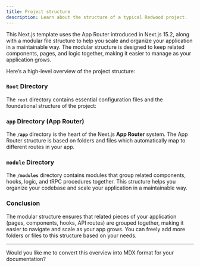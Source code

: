 ```yaml
---
title: Project structure
description: Learn about the structure of a typical Redwood project.
---
```



This Next.js template uses the App Router introduced in Next.js 15.2, along with a modular file structure to help you scale and organize your application in a maintainable way. The modular structure is designed to keep related components, pages, and logic together, making it easier to manage as your application grows.

Here’s a high-level overview of the project structure:

### `Root` Directory

The `root` directory contains essential configuration files and the foundational structure of the project:

<Files>
  <Folder name="src">
    <Folder name="app" defaultOpen>
      <File name="layout.tsx" />
      <File name="page.tsx" />
    </Folder>
    <Folder name="components">
      <File name="button.tsx" />
      <File name="tabs.tsx" />
      <File name="dialog.tsx" />
    </Folder>
    <Folder name="modules">
      <File name="moduleA.tsx" />
      <File name="moduleB.tsx" />
    </Folder>
    <Folder name="trpc">
      <File name="client.ts" />
      <File name="server.ts" />
      <File name="router.ts" />
    </Folder>
  </Folder>
  <Folder name="public">
    <File name="vercel.svg" />
  </Folder>
  <File name="next.config.js" />
  <File name="package.json" />
  <File name="README.md" />
</Files>

### `app` Directory (App Router)

The **`/app`** directory is the heart of the Next.js **App Router** system. The App Router structure is based on folders and files which automatically map to different routes in your app.

<Files>
  <Folder name="app" defaultOpen>
    <Folder name="(auth)">
      <File name="page.tsx" />
    </Folder>
    <Folder name="(dashboard)">
      <File name="page.tsx" />
    </Folder>
    <Folder name="(error)">
      <File name="page.tsx" />
    </Folder>
    <Folder name="(public)">
      <File name="page.tsx" />
    </Folder>
    <Folder name="api">
      <File name="route.ts" />
    </Folder>
    <File name="layout.tsx" />
    <File name="page.tsx" />
  </Folder>
</Files>

### `module` Directory

The **`/modules`** directory contains modules that group related components, hooks, logic, and tRPC procedures together. This structure helps you organize your codebase and scale your application in a maintainable way.

<Files>
  <Folder name="modules" defaultOpen>
    <Folder name="users">
      <Folder name="server">
        <File name="procedures.ts" />
      </Folder>
      <Folder name="ui">
        <Folder name="layouts">
          <File name="layoutA.tsx" />
        </Folder>
        <Folder name="sections">
          <File name="sectionA.tsx" />
        </Folder>
        <Folder name="views">
          <File name="viewA.tsx" />
        </Folder>
        <Folder name="components">
          <File name="ComponentA.tsx" />
        </Folder>
      </Folder>
      <Folder name="utils">
        <File name="helper.ts" />
      </Folder>
      <File name="constants.ts" />
      <File name="schemas.ts" />
    </Folder>
  </Folder>
</Files>

### Conclusion

The modular structure ensures that related pieces of your application (pages, components, hooks, API routes) are grouped together, making it easier to navigate and scale as your app grows. You can freely add more folders or files to this structure based on your needs.

---

Would you like me to convert this overview into MDX format for your documentation?
